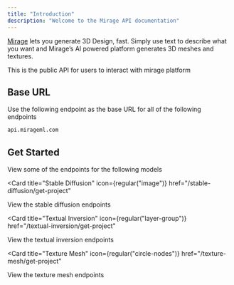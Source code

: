 ```yaml
---
title: "Introduction"
description: "Welcome to the Mirage API documentation"
---
```


[Mirage](https://www.mirageml.com/) lets you generate 3D Design, fast. Simply use text to describe what you want and Mirage’s AI powered platform generates 3D meshes and textures.

This is the public API for users to interact with mirage platform

## Base URL

Use the following endpoint as the base URL for all of the following endpoints

```bash
api.mirageml.com
```

## Get Started

View some of the endpoints for the following models

<Card
  title="Stable Diffusion"
  icon={regular("image")}
  href="/stable-diffusion/get-project"
>
  View the stable diffusion endpoints
</Card>

<Card
  title="Textual Inversion"
  icon={regular("layer-group")}
  href="/textual-inversion/get-project"
>
  View the textual inversion endpoints
</Card>

<Card
  title="Texture Mesh"
  icon={regular("circle-nodes")}
  href="/texture-mesh/get-project"
>
  View the texture mesh endpoints
</Card>
